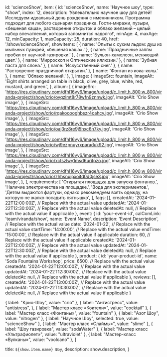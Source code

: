   id: 'scienceShow',
  item: {
    id: 'scienceShow',
    name: 'Научное шоу',
    type: "show",
    index: 12,
    description:
      'Увлекательно научное шоу для детей! Исследуем идеальный день рождения с именинником. Программа подходит для любого сценария праздника. Гости-миражи, пузыри, «бешеная каша», растворение открыток и облако желаний – целый набор впечатлений, который запомнится надолго!',
    minAge: 4,
    maxAge: 12,
    minCapacity: 1,
    maxCapacity: 25,
    duration: 40,
    href: '/show/scienceShow',
    showItems: [
      { name: 'Опыты с сухим льдом: душ из мыльных пузырей, «бешеная каша».' },
      { name: 'Праздничные залпы пробки от научной газировки.' },
      { name: 'Бульон-хамелеон, меняющий цвет.' },
      { name: 'Мирроскоп и Оптические иллюзии.' },
      { name: 'Зубная паста для слона.' },
      { name: 'Искусственный снег.' },
      { name: 'Растворение праздничной открытки.' },
      { name: 'Фонтан из кока-колы.' },
      { name: 'Облако желаний.' },
    ],
    image: {
      imageSrc: fountain,
      imageAlt:
        'Eight shirts arranged on table in black, olive, grey, blue, white, red, mustard, and green.',
    },
    album: [
      {
        imageSrc:
          'https://res.cloudinary.com/dfhl16vy6/image/upload/c_limit,h_800,w_800/viranda-project/show/crio/oyqzlmt8r78wfn9znnwk.jpg',
        imageAlt: 'Crio Show image',
      },
      {
        imageSrc:
          'https://res.cloudinary.com/dfhl16vy6/image/upload/c_limit,h_800,w_800/viranda-project/show/crio/rqakooooghbszr4cahcy.jpg',
        imageAlt: 'Crio Show image',
      },
      {
        imageSrc:
          'https://res.cloudinary.com/dfhl16vy6/image/upload/c_limit,h_800,w_800/viranda-project/show/crio/oaj3rz8re9j5hxc6n7ky.jpg',
        imageAlt: 'Crio Show image',
      },
      {
        imageSrc:
          'https://res.cloudinary.com/dfhl16vy6/image/upload/c_limit,h_800,w_800/viranda-project/show/crio/wj9ezpnuyrxparaduk92.jpg',
        imageAlt: 'Crio Show image',
      },
      {
        imageSrc:
          'https://res.cloudinary.com/dfhl16vy6/image/upload/c_limit,h_800,w_800/viranda-project/show/crio/xctszlwy1msd6uritpzo.jpg',
        imageAlt: 'Crio Show image',
      },
      {
        imageSrc:
          'https://res.cloudinary.com/dfhl16vy6/image/upload/c_limit,h_800,w_800/viranda-project/show/crio/zhhsnujpxoitd0d0jse3.jpg',
        imageAlt: 'Crio Show image',
      },
    ],
    requirements: [
      'Открытая площадка для запуска фонтанов.',
      'Наличие электричества на площадке.',
      'Вода для экспериментов.',
      'Детям выдаются фартуки, однако рекомендуем взять одежду, на которую не жалко посадить пятнышко',
    ],
    faqs: [],
    createdAt: '2024-01-22T12:00:00Z', // Replace with the actual value
    updatedAt: '2024-01-22T12:30:00Z', // Replace with the actual value
    deletedAt: null, // Replace with the actual value if applicable
  },
  event: {
    id: 'your-event-id',
calComLink: 'team/viranda/show',
    name: 'Event Name',
    description: 'Event Description', // Replace with the actual value
    date: '2024-01-22', // Replace with the actual value
    startTime: '14:00:00', // Replace with the actual value
    endTime: '15:00:00', // Replace with the actual value if applicable
    duration: 60, // Replace with the actual value if applicable
    createdAt: '2024-01-22T12:00:00Z', // Replace with the actual value
    updatedAt: '2024-01-22T12:30:00Z', // Replace with the actual value
    deletedAt: null, // Replace with the actual value if applicable
  },
  product: {
    id: 'your-product-id',
    name: 'Soda Fountains Workshop',
    price: 6500, // Replace with the actual value
    createdAt: '2024-01-22T12:00:00Z', // Replace with the actual value
    updatedAt: '2024-01-22T12:30:00Z', // Replace with the actual value
    deletedAt: null, // Replace with the actual value if applicable
  },
  reviews: [],
  createdAt: '2024-01-22T13:00:00Z', // Replace with the actual value
  updatedAt: '2024-01-22T13:30:00Z', // Replace with the actual value
  deletedAt: null, // Replace with the actual value if applicable
}


  {
    label: "Крио-Шоу",
    value: "crio"
  },
  {
    label: "Антистресс",
    value: "antistress",
  },
  {
    label: "Мастер класс «Коктели»",
    value: "cocktail"
  },
  {
    label: "Мастер класс «Фонтаны»",
    value: "fountain"
  },
  {
    label: "Азот Шоу",
    value: "nitrogen"
  },
  {
    label: "Научное Шоу",
    selected: true,
    value: "scienceShow"
  },
  {
    label: "Мастер класс «Слаймы»",
    value: "slime"
  },
  {
    label: "Шоу газировка",
    value: "sodaWater"
  },
  {
    label: "Мастер класс «Ультрафиолет»",
    value: "ultraviolet"
  },
  {
    label: "Мастер-класс «Вулканы»",
    value: "voolcano"
  },
]

  title: `${show.item.name} Шоу`,
  description: show.description,
}

<Show show={show} orderOptions={orderOptions}/>
